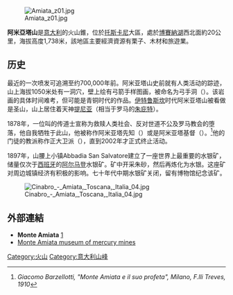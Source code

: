 [[Image:Amiata_z01.jpg|right]]

'''阿米亞塔山'''是[[意大利|意大利]]的火山錐，位於[[托斯卡尼|托斯卡尼]]大區，處於[[博賽納湖|博賽納湖]]西北面約20公里，海拔高度1,738米，該地區主要經濟資源有栗子、木材和旅遊業。

==历史==
最近的一次喷发可追溯至约700,000年前。阿米亚塔山史前就有人类活动的踪迹，山上海拔1050米处有一洞穴，壁上绘有弓箭手样图画，被命名为弓手洞（{{lang|it|Grotta dell'Arciere}}）。该岩画的具体时间难考，但可能是青铜时代的作品。[[伊特鲁斯坎|伊特鲁斯坎]]时代阿米亚塔山被看做是圣山，山上居住着天神[[提尼亚|提尼亚]]（相当于罗马的[[朱庇特|朱庇特]]）。

1878年，一位叫{{le|大卫·拉策雷提|David Lazzeretti}}的传道士宣称为救赎人类社会、反对世道不公及罗马教会的堕落，他自我牺牲于此山，他被称作阿米亚塔先知（{{lang|it|profeta dell'Amiata}}）或是阿米亚塔基督（{{lang|it|Cristo dell'Amiata}}）。<ref>''Giacomo Barzellotti, "Monte Amiata e il suo profeta", Milano, F.lli Treves, 1910''</ref>他的门徒的教派称作正大卫派（{{lang|it|Giurisdavidismo}}），直到2002年才正式终止活动。

1897年，山腰上小镇Abbadia San Salvatore建立了一座世界上最重要的水银矿，储量仅次于[[西班牙|西班牙]]的[[阿尔马登|阿尔马登]]水银矿。矿中开采朱砂，然后再炼化为水银。这座矿对周边城镇经济有积极的影响。七十年代中期水银矿关闭，留有博物馆纪念该矿。

[[File:Cinabro_-_Amiata,_Toscana,_Italia_04.jpg|thumb]]

==外部連結==
*'''Monte Amiata''' [https://web.archive.org/web/20130519143637/http://www.turismo.intoscana.it/intoscana2/export/TurismoRTen/sito-TurismoRTen/Contenuti/zone_turistiche/Monte-Amiata/visualizza_asset.html_2129297441.html]
* [http://www.minieredimercurio.it/index.php?lang=en Monte Amiata museum of mercury mines]

{{Authority control}}
{{Italy-geo-stub}}
[[Category:火山|Category:火山]]
[[Category:意大利山峰|Category:意大利山峰]]